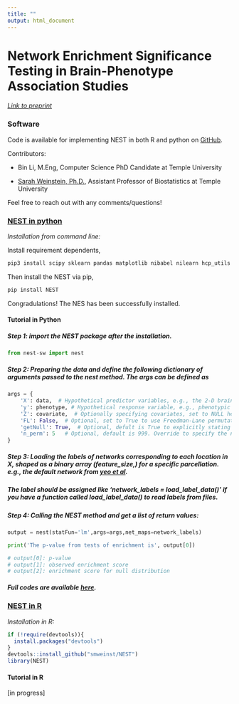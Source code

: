 ```yaml
---
title: ""
output: html_document
---
```


<style type="text/css">
.main-container {
  max-width: 1000px;
  margin-left: auto;
  margin-right: auto;
}
</style>

# Network Enrichment Significance Testing in Brain-Phenotype Association Studies
<!-- to do: list co-authors -->

[*Link to preprint*](https://www.biorxiv.org/content/10.1101/2023.11.10.566593v1)

### Software

Code is available for implementing NEST in both R and python on [GitHub](https://github.com/smweinst/NEST).

Contributors:

- Bin Li, M.Eng, Computer Science PhD Candidate at Temple University

- [Sarah Weinstein, Ph.D.](https://smweinst.github.io), Assistant Professor of Biostatistics at Temple University

Feel free to reach out with any comments/questions!  

### [NEST in python](https://github.com/smweinst/NEST/tree/main/Python)
*Installation from command line:*
<!-- Bin to update as needed -->

Install requirement dependents,
```bash
pip3 install scipy sklearn pandas matplotlib nibabel nilearn hcp_utils
```
Then install the NEST via pip,

```python
pip install NEST
```

Congradulations! The NES has been successfully installed.

#### Tutorial in Python

##### Step 1: import the NEST package after the installation.
```python
from nest-sw import nest
```
##### Step 2: Preparing the data and define the following dictionary of arguments passed to the nest method. The args can be defined as
```python
args = {
    'X': data,  # Hypothetical predictor variables, e.g., the 2-D brain-scan imaging data shaped as (sample_size, feature_size) in a numpy array format.
    'y': phenotype, # Hypothetical response variable, e.g., phenotypic data for samples corresponding to images, shaped as (sample_size, 1).
    'Z': covariate,  # Optionally specifying covariates, set to NULL here if you want to explicitly state no covariates.
    'FL': False,  # Optional, set to True to use Freedman-Lane permutation.
    'getNull': True,  # Optional, defult is True to explicitly stating to get a null distribution.
    'n_perm': 5   # Optional, default is 999. Override to specify the number of permutations. 
}
```
##### Step 3: Loading the labels of networks corresponding to each location in X, shaped as a binary array (feature_size,) for a specific parcellation. e.g., the default network from [yeo et al](https://github.com/ThomasYeoLab/CBIG/tree/master/stable_projects/brain_parcellation).

##### The label should be assigned like 'network_labels = load_label_data()' if you have a function called load_label_data() to read labels from files.

##### Step 4: Calling the NEST method and get a list of return values:
```python
output = nest(statFun='lm',args=args,net_maps=network_labels)

print('The p-value from tests of enrichment is', output[0])

# output[0]: p-value
# output[1]: observed enrichment score
# output[2]: enrichment score for null distribution
```
##### Full codes are available [here](https://github.com/smweinst/NEST/blob/main/Python/example.py).

### [NEST in R](https://github.com/smweinst/NEST/tree/main/R)
*Installation in R:*  
```r
if (!require(devtools)){
  install.packages("devtools")
}
devtools::install_github("smweinst/NEST")
library(NEST)
```

#### Tutorial in R
[in progress]
